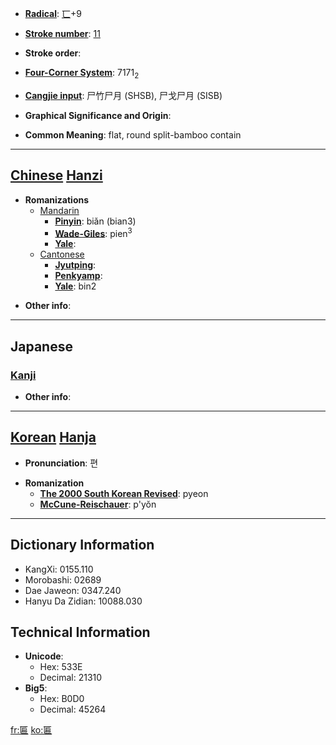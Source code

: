 * '''[[Wiktionary:Chinese radical index| Radical]]''': [[Wiktionary:Chinese radical index 匸|匸]]+9

* '''[[Wiktionary:Chinese total strokes index|Stroke number]]''': [[Wiktionary:Chinese total strokes index 11|11]]

* '''Stroke order''': 

* '''[[Wiktionary:Chinese four corner index|Four-Corner System]]''': 7171<sub>2</sub>

* '''[[Wiktionary:Chinese Cangjie index|Cangjie input]]''': 尸竹尸月 (SHSB), 尸戈尸月 (SISB)

* '''Graphical Significance and Origin''': 

* '''Common Meaning''': flat, round split-bamboo contain

----

== [[Chinese]] [[Hanzi]] ==

* '''Romanizations'''
** [[Mandarin]]
*** '''[[Pinyin]]''': biǎn (bian3)
*** '''[[Wade-Giles]]''': pien<sup>3</sup>
*** '''[[Yale]]''': 
**[[Cantonese]]
***'''[[Jyutping]]''':
***'''[[Penkyamp]]''': 
***'''[[Yale]]''': bin2

* '''Other info''': 

----

==Japanese==
===[[Kanji]]===
{{kanji|on readings=[[へん]] (hen)
|kun readings=[[うすい]] (usui), [[ひらたい]] (hiratai), [[がく]] (gaku)
}}

* '''Other info''':  

----

== [[Korean]] [[Hanja]] ==

* '''Pronunciation''': 편

* '''Romanization'''
** '''[[The 2000 South Korean Revised Romanization|The 2000 South Korean Revised]]''': pyeon
** '''[[McCune-Reischauer]]''': p'yŏn

----

== Dictionary Information ==

* KangXi: 0155.110
* Morobashi: 02689
* Dae Jaweon: 0347.240
* Hanyu Da Zidian: 10088.030

== Technical Information ==

* '''Unicode''':
** Hex: 533E
** Decimal: 21310
* '''Big5''':
** Hex: B0D0
** Decimal: 45264

[[fr:匾]]
[[ko:匾]]